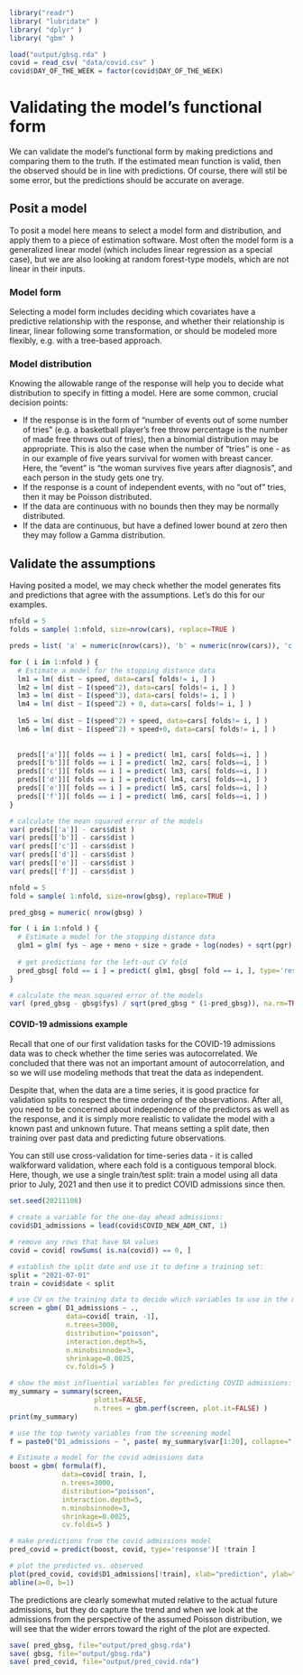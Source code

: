 ```r
library("readr")
library( "lubridate" )
library( "dplyr" )
library( "gbm" )

load("output/gbsg.rda" )
covid = read_csv( "data/covid.csv" )
covid$DAY_OF_THE_WEEK = factor(covid$DAY_OF_THE_WEEK)
```

# Validating the model's functional form
We can validate the model's functional form by making predictions and comparing them to the truth. If the estimated mean function is valid, then the observed should be in line with predictions. Of course, there will stil be some error, but the predictions should be accurate on average.


## Posit a model
To posit a model here means to select a model form and distribution, and apply them to a piece of estimation software. Most often the model form is a generalized linear model (which includes linear regression as a special case), but we are also looking at random forest-type models, which are not linear in their inputs.

### Model form
Selecting a model form includes deciding which covariates have a predictive relationship with the response, and whether their relationship is linear, linear following some transformation, or should be modeled more flexibly, e.g. with a tree-based approach.

### Model distribution
Knowing the allowable range of the response will help you to decide what distribution to specify in fitting a model. Here are some common, crucial decision points:

- If the response is in the form of "number of events out of some number of tries" (e.g. a basketball player's free throw percentage is the number of made free throws out of tries), then a binomial distribution may be appropriate. This is also the case when the number of "tries" is one - as in our example of five years survival for women with breast cancer. Here, the "event" is "the woman survives five years after diagnosis", and each person in the study gets one try.
- If the response is a count of independent events, with no "out of" tries, then it may be Poisson distributed.
- If the data are continuous with no bounds then they may be normally distributed.
- If the data are continuous, but have a defined lower bound at zero then they may follow a Gamma distribution.


## Validate the assumptions
Having posited a model, we may check whether the model generates fits and predictions that agree with the assumptions. Let's do this for our examples.

```r
nfold = 5
folds = sample( 1:nfold, size=nrow(cars), replace=TRUE )

preds = list( 'a' = numeric(nrow(cars)), 'b' = numeric(nrow(cars)), 'c' = numeric(nrow(cars)), 'd' = numeric(nrow(cars)), 'e' = numeric(nrow(cars)), 'f'= numeric(nrow(cars)))

for ( i in 1:nfold ) {
  # Estimate a model for the stopping distance data
  lm1 = lm( dist ~ speed, data=cars[ folds!= i, ] )
  lm2 = lm( dist ~ I(speed^2), data=cars[ folds!= i, ] )
  lm3 = lm( dist ~ I(speed^3), data=cars[ folds!= i, ] )
  lm4 = lm( dist ~ I(speed^2) + 0, data=cars[ folds!= i, ] )
  
  lm5 = lm( dist ~ I(speed^2) + speed, data=cars[ folds!= i, ] )
  lm6 = lm( dist ~ I(speed^2) + speed+0, data=cars[ folds!= i, ] )
    
  
  preds[['a']][ folds == i ] = predict( lm1, cars[ folds==i, ] )
  preds[['b']][ folds == i ] = predict( lm2, cars[ folds==i, ] )
  preds[['c']][ folds == i ] = predict( lm3, cars[ folds==i, ] )
  preds[['d']][ folds == i ] = predict( lm4, cars[ folds==i, ] )
  preds[['e']][ folds == i ] = predict( lm5, cars[ folds==i, ] )
  preds[['f']][ folds == i ] = predict( lm6, cars[ folds==i, ] )
}

# calculate the mean squared error of the models
var( preds[['a']] - cars$dist )
var( preds[['b']] - cars$dist )
var( preds[['c']] - cars$dist )
var( preds[['d']] - cars$dist )
var( preds[['e']] - cars$dist )
var( preds[['f']] - cars$dist )
```


```r
nfold = 5
fold = sample( 1:nfold, size=nrow(gbsg), replace=TRUE )

pred_gbsg = numeric( nrow(gbsg) )

for ( i in 1:nfold ) {
  # Estimate a model for the stopping distance data
  glm1 = glm( fys ~ age + meno + size + grade + log(nodes) + sqrt(pgr) + sqrt(er) + hormon, data=gbsg[ fold != i, ], family='binomial' )
  
  # get predictions for the left-out CV fold
  pred_gbsg[ fold == i ] = predict( glm1, gbsg[ fold == i, ], type='response' )
}

# calculate the mean squared error of the models
var( (pred_gbsg - gbsg$fys) / sqrt(pred_gbsg * (1-pred_gbsg)), na.rm=TRUE )
```


#### COVID-19 admissions example

Recall that one of our first validation tasks for the COVID-19 admissions data was to check whether the time series was autocorrelated. We concluded that there was not an important amount of autocorrelation, and so we will use modeling methods that treat the data as independent. 

Despite that, when the data are a time series, it is good practice for validation splits to respect the time ordering of the observations. After all, you need to be concerned about independence of the predictors as well as the response, and it is simply more realistic to validate the model with a known past and unknown future. That means setting a split date, then training over past data and predicting future observations.

You can still use cross-validation for time-series data - it is called walkforward validation, where each fold is a contiguous temporal block. Here, though, we use a single  train/test split: train a model using all data prior to July, 2021 and then use it to predict COVID admissions since then.

```r
set.seed(20211108)

# create a variable for the one-day ahead admissions:
covid$D1_admissions = lead(covid$COVID_NEW_ADM_CNT, 1)

# remove any rows that have NA values
covid = covid[ rowSums( is.na(covid)) == 0, ]

# establish the split date and use it to define a training set:
split = "2021-07-01"
train = covid$date < split

# use CV on the training data to decide which variables to use in the models
screen = gbm( D1_admissions ~ .,
              data=covid[ train, -1],
              n.trees=3000,
              distribution="poisson",
              interaction.depth=5,
              n.minobsinnode=3,
              shrinkage=0.0025,
              cv.folds=5 )

# show the most influential variables for predicting COVID admissions:
my_summary = summary(screen,
                     plotit=FALSE,
                     n.trees = gbm.perf(screen, plot.it=FALSE) )
print(my_summary)

# use the top twenty variables from the screening model
f = paste0("D1_admissions ~ ", paste( my_summary$var[1:20], collapse=" + "))

# Estimate a model for the covid admissions data
boost = gbm( formula(f),
             data=covid[ train, ],
             n.trees=3000,
             distribution="poisson",
             interaction.depth=5,
             n.minobsinnode=3,
             shrinkage=0.0025,
             cv.folds=5 )

# make predictions from the covid admissions model
pred_covid = predict(boost, covid, type='response')[ !train ]

# plot the predicted vs. observed
plot(pred_covid, covid$D1_admissions[!train], xlab="prediction", ylab="actual future admissions")
abline(a=0, b=1)
```

The predictions are clearly somewhat muted relative to the actual future admissions, but they do capture the trend and when we look at the admissions from the perspective of the assumed Poisson distribution, we will see that the wider errors toward the right of the plot are expected.


```r
save( pred_gbsg, file="output/pred_gbsg.rda")
save( gbsg, file="output/gbsg.rda")
save( pred_covid, file="output/pred_covid.rda")
```


